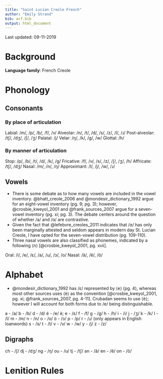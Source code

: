 ```yaml
---
title: "Saint Lucian Creole French"
author: "Emily Strand"
bib: acf.bib
output: html_document
---
```


Last updated: 09-11-2019

# Background

**Language family**: French Creole

# Phonology

## Consonants

### By place of articulation

Labial: /m/, /p/, /b/, /f/, /v/
Alveolar: /n/, /t/, /d/, /s/, /z/, /l/, /ɹ/
Post-alveolar: /tʃ/, /dʒ/, /ʃ/, /ʒ/
Palatal: /j/
Velar: /ŋ/, /k/, /g/, /w/
Glottal: /h/

### By manner of articulation

Stop: /p/, /b/, /t/, /d/, /k/, /g/
Fricative: /f/, /v/, /s/, /z/, /ʃ/, /ʒ/, /h/
Affricate: /tʃ/, /dʒ/
Nasal: /m/, /n/, /ŋ/
Approximant: /l/, /j/, /w/, /ɹ/

## Vowels

* There is some debate as to how many vowels are included in the vowel inventory. @bhatt_creole_2006 and @mondesir_dictionary_1992 argue for an eight-vowel inventory (pg. 9; pg. 3); however, @crosbie_kweyol_2001 and @frank_sources_2007 argue for a seven-vowel inventory (pg. xi; pg. 3). The debate centers around the question of whether /a/ and /ɑ/ are contrastive.
* Given the fact that @lefebvre_creoles_2011 indicates that /ɑ/ has only been marginally attested and seldom appears in modern day St. Lucian Creole, I have opted for the seven-vowel distribution (pg. 109-110).
* Three nasal vowels are also classified as phonemes, indicated by a following ⟨n⟩ [@crosbie_kweyol_2001, pg. xvii].

Oral: /i/, /e/, /ɛ/, /a/, /u/, /ɔ/, /o/
Nasal: /ã/, /ẽ/, /õ/

# Alphabet

* @mondesir_dictionary_1992 has /ɛ/ represented by ⟨e⟩ (pg. 4), whereas most other sources uses ⟨è⟩ as the convention [@crosbie_kweyol_2001, pg. xi; @frank_sources_2007, pg. 4-11]. Crubadan seems to use ⟨è⟩; however I will account for both forms due to /e/ being distinguishable.

a - /a/
b - /b/
d - /d/
é - /e/
è; e - /ɛ/
f - /f/
g - /g/
h - /h/
i - /i/
j - /ʒ/
k - /k/
l - /l/
m - /m/
n - /n/
o - /o/
ò - /ɔ/
p - /p/
r - /ɹ/ (only appears in English loanwords)
s - /s/
t - /t/
v - /v/
w - /w/
y - /j/
z - /z/

## Digraphs

ch - /ʃ/
dj - /dʒ/
ng - /ŋ/
ou - /u/
tj - /tʃ/
an - /ã/
en - /ẽ/
on - /õ/

# Lenition Rules 
